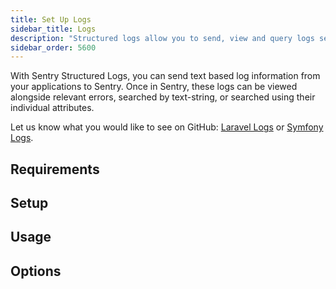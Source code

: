 ```yaml
---
title: Set Up Logs
sidebar_title: Logs
description: "Structured logs allow you to send, view and query logs sent from your applications within Sentry."
sidebar_order: 5600
---
```


<Include name="feature-stage-beta-logs.mdx" />

With Sentry Structured Logs, you can send text based log information from your applications to Sentry. Once in Sentry, these logs can be viewed alongside relevant errors, searched by text-string, or searched using their individual attributes.

<Alert title="Looking for Laravel or Symfony?">

Let us know what you would like to see on GitHub: [Laravel Logs](https://github.com/getsentry/sentry-laravel/issues/999) or [Symfony Logs](https://github.com/getsentry/sentry-symfony/issues/925).

</Alert>

## Requirements

<PlatformContent includePath="logs/requirements" />

## Setup

<PlatformContent includePath="logs/setup" />

## Usage

<PlatformContent includePath="logs/usage" />

## Options

<PlatformContent includePath="logs/options" />

